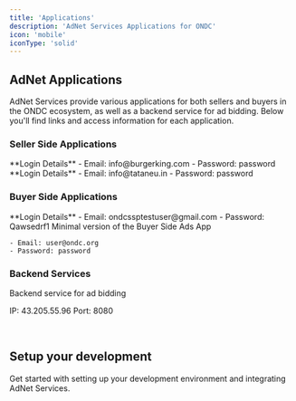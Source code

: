 ```yaml
---
title: 'Applications'
description: 'AdNet Services Applications for ONDC'
icon: 'mobile'
iconType: 'solid'
---
```


## AdNet Applications

AdNet Services provide various applications for both sellers and buyers in the ONDC ecosystem, as well as a backend service for ad bidding. Below you'll find links and access information for each application.

### Seller Side Applications

<CardGroup cols={2}>
  <Card title="Food Seller Ads App" icon="utensils" href="https://adnet2.vercel.app/">
    **Login Details**
    - Email: info@burgerking.com
    - Password: password
    
    
  </Card>
  <Card title="E-commerce Seller Ads App" icon="shopping-cart" href="https://adnet-desktop-six.vercel.app/">
    **Login Details**
    - Email: info@tataneu.in
    - Password: password
    
  
  </Card>
</CardGroup>

### Buyer Side Applications

<CardGroup cols={2}>
  <Card title="Buyer Side Ads App" icon="user" href="https://ondc-ssp.vercel.app/">
    **Login Details**
    - Email: ondcssptestuser@gmail.com
    - Password: Qawsedrf1
    
  </Card>
  <Card title="Buyer Side Ads App (Minimal)" icon="user-minus">
    Minimal version of the Buyer Side Ads App
    
    - Email: user@ondc.org
    - Password: password
  </Card>
</CardGroup>

### Backend Services

<Card title="AdNet Bidding Server" icon="server" href="http://43.205.55.96:8080">
  Backend service for ad bidding
  
  IP: 43.205.55.96
  Port: 8080
</Card>



<br />

## Setup your development

<Card title="Development Guide" icon="code" href="/development">
  Get started with setting up your development environment and integrating AdNet Services.
</Card>